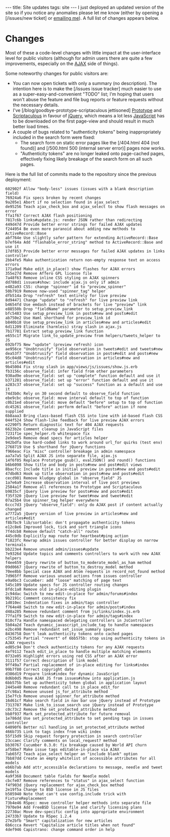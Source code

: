 ---
title: Site updates
tags: site
---
I just deployed an updated version of the site so if you notice any anomalies please let me know (either by opening a [/issues/new ticket] or [mailto:win@wincent.com emailing me]). A full list of changes appears below.

= Changes =

Most of these a code-level changes with little impact at the user-interface level for public visitors (although for admin users there are quite a few improvements, especially on the [[AJAX]] side of things).

Some noteworthy changes for public visitors are:

* You can now open tickets with only a summary (no description). The intention here is to make the [/issues issue tracker] much easier to use as a super-easy-and-convenient "TODO" list; I'm hoping that users won't abuse the feature and file bug reports or feature requests without the necessary details.
* I've [/blog/goodbye-prototype-scriptaculous jettisoned] [[Prototype]] and [[Scriptaculous]] in favour of [[jQuery]], which means a lot less [[JavaScript]] has to be downloaded on the first page-view and should result in much better load times.
* A couple of bugs related to "authenticity tokens" being inappropriately included in the search form were fixed:
** The search form on static error pages like the [/404.html 404 (not found)] and [/500.html 500 (internal server error)] pages now works.
** "Authenticity tokens" are no longer leaked onto page-cached pages, effectively fixing likely breakage of the search form on all such pages.

Here is the full list of commits made to the repository since the previous deployment:

<pre>602902f Allow "body-less" issues (issues with a blank description field)
76924a6 Fix specs broken by recent changes
9a205e1 Abort if no selection found in ajax_select
de95256 Teach ajax_check_box and ajax_select to show flash messages on error
ffa1f67 Correct AJAX flash positioning
7817c6b links#update.js: render JSON rather than redirecting
449d47d Provide better error strings for failed AJAX updates
f244954 Be even more paranoid about adding new methods to ActiveRecord::Base
abf764e Use slightly safer pattern for extending ActiveRecord::Base
b7ef64a Add "flashable_error_string" method to ActiveRecord::Base and use it
17df853 Provide better error messages for failed AJAX updates in links controller
2bb4fe5 Make authentication return non-empty response text on access errors
171a9ad Make edit_in_place() show flashes for AJAX errors
355e27d Remove Affero GPL license file
7a48f63 Remove inline CSS styling on AJAX spinners
dd788d1 issues#show: include ajax.js only if admin
e482a93 CSS: change "spinner" id to "preview_spinner"
50b7919 Remove now-used "spinner_tag" helper
dfb514a Drop "refresh" text entirely for live preview
8d94471 Change "update" to "refresh" for live preview link
b4654fd Use emdash instead of brackets for live "preview" link
e88550b Drop "fieldName" parameter to setup_preview_link
bfc5483 Use setup_preview_link in posts#new and posts#edit
ab750e2 Use Haml shorthand for preview_link id
b840b18 Use setup_preview_link in articles#new and articles#edit
6d11209 Eliminate (harmless) stray slash in ajax.js
7b17781 Extract setup_preview_link function
e655c1f Migrate link_to_update_preview from helpers/tweets_helper to JS
692bf75 New "update" (preview refresh) icon
ae956ce "Unobtrusify" field observation in tweets#edit and tweets#new
dea53f7 "Unobtrusify" field observation in posts#edit and posts#new
95c04d8 "Unobtrusify" field observation in articles#new and articles#edit
9b45004 Fix stray slash in app/views/js/issues/show.js.erb
fb3156c observe_field: infer field from other parameters
930ad9e observe_field: set up "complete" function default and use it
b371281 observe_field: set up "error" function default and use it
a283c37 observe_field: set up "success" function as a default and use it
74d3b0c Rely on 30 second default to observe_field function
ebe9cbc observe_field: move interval default to top of function
c0b21ed observe_field: move default "before" setup to top of function
dc45261 observe_field: perform default "before" action if none supplied
6b8aaa3 Bring class-based flash CSS into line with id-based flash CSS
044f524 Show flash-like feedback for live preview AJAX errors
e2290f5 Return diagnostic text for 404 AJAX requests
6623b2e Comment cleanup in JavaScript files
7231f1e spec_helper.rb whitespace fix
2e9dee5 Remove dead specs for articles helper
942bdfa Use hard-coded links to work around url_for quirks (test env)
2768719 Use $ shorthand for jQuery functions
f966eac Fix "misc" controller breakage in admin namespace
aa7a7a5 Split AJAX JS into separate file, ajax.js
14f6f05 Replace Prototype gsub(), evalJSON() and round() functions
b6b6098 Show title and body in posts#new and post#edit views
8bacfcc Include title in initial preview in posts#new and posts#edit
47dbd63 Hook up title observation in posts#new and posts#edit
cecd981 Remove kludgey global in "observe_field" JS
1a7e6a9 Increase observation interval of live post previews
2584a1f Remove all references to Prototype and Scriptaculous
b9835cf jQuery live preview for posts#new and posts#edit
f35f320 jQuery live preview for tweet#new and tweet#edit
07a25b4 Use spinner_tag helper everywhere
6ccc7d3 jQuery "observe_field": only do AJAX post if content actually changed
a7772a5 jQuery version of live preview in articles#new and articles#edit
f8b7bc9 lib/sortable: don't propagate authenticity tokens
e12c8e6 Improved lock, tick and sort triangle icons
7f4dcb8 Remove default "catch-all" routes
445c0db Explicitly map route for heartbeat#ping action
f1823fc Rewrap admin issues controller for better display on narrow terminals
bb223e4 Remove unused admin/issues#update
7e9326d Update topics and comments controllers to work with new AJAX helpers
f4ee659 jQuery rewrite of button_to_moderate_model_as_ham method
09d0667 jQuery rewrite of button_to_destroy_model method
70ee8bb Special case AJAX and Atom requests in record_not_found method
7d965ff Remove various unused actions from issues controller
e9a0bc3 Cucumber: add "loose" matching of page text
545c109 Update specs for JS controller routing changes
8fdc1a8 Remove old in-place-editing plugin
2c94dac Switch to new edit-in-place for admin/forums#index
9b2191c Comment consistency fix
1d010ec Indentation fixes in admin/tags controller
f764e48 Switch to new edit-in-place for admin/posts#index
d48a285 Remove redundant comment from js/links/index.js.erb
77fa1f9 Switch to new edit-in-place for admin/tags#index
810cf7a Handle namespaced delegating controllers in JsController
5b04a2d Teach dynamic_javascript_include_tag to handle namespaces
e2bc498 Remove redundant set_issue_summary specs
8436758 Don't leak authenticity tokens onto cached pages
c753545 Partial "revert" of 6bb575b: stop using authenticity tokens in AJAX requests
ed05c94 Don't check authenticity tokens for any AJAX requests
4ef9112 Teach edit_in_place to handle multiple matching elements
0732e05 Highlight errors using red CSS after an AJAX error
3111f57 Correct description of link model
9ff49a7 Partial replacement of in-place editing for links#index
99b7f80 Correct copyright date
d386d19 Prepare links#index for dynamic JavaScript
8d6b0d5 Move AJAX JS from issues#show into application.js
6bb575b Set up authenticity token global in application layout
2445e40 Remove redundant call to in_place_edit_for
2fc98a1 Remove unused js_for_attribute method
15e7fcb Remove unused spinner_for_attribute method
16d61cf Make search field in nav bar use jQuery instead of Prototype
7313787 Make link_to_issue_search use jQuery instead of Prototype
c0c73c2 Remove the set_protected_attribute method
bb8f937 Mark set_protected_attribute for future removal
1e786dd Use set_protected_attribute to set pending tags in issues controller
64090f6 Better nil handling in set_protected_attribute method
466b735 Link to tags index from wiki index
55f15d9 Skip request forgery protection in search controller
23ccaec Clarify comments on local_request? method
bb30767 Cucumber 0.3.0: fix breakage caused by World API churn
af58be7 Make issue tags editable-in-place via AJAX
7ab65f2 Teach ajax_select helper an "include blank" option
7bb87dd Create an empty whitelist of accessible attributes for all models
eb6b7ab Add attr_accessible declarations to message, needle and tweet models
4a9f368 Document table fields for Needle model
cbcfe07 Remove references to "status" in ajax_select function
f4f903d jQuery replacement for ajax_check_box method
2e19f5a Change to BSD license in JS files
b505940 Note that can't use config.include trick with FixtureReplacement
73b4e46 RSpec: move controller helper methods into separate file
7970e94 Add FreeBSD license file and clarify licensing plans
22730ac Move dev-specific config into appropriate environment
24733b7 Update to RSpec 1.2.4
27e2bfb "Smart" capitalization for new articles
6b6ccca Revert "Capitalize article titles when not found"
4def946 Capistrano: change command order in help</pre>

